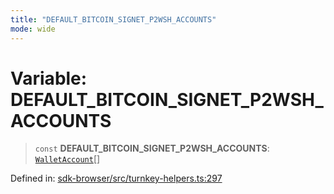 ```yaml
---
title: "DEFAULT_BITCOIN_SIGNET_P2WSH_ACCOUNTS"
mode: wide
---
```

  
# Variable: DEFAULT\_BITCOIN\_SIGNET\_P2WSH\_ACCOUNTS

> `const` **DEFAULT\_BITCOIN\_SIGNET\_P2WSH\_ACCOUNTS**: [`WalletAccount`](../WalletAccount/readme)[]

Defined in: [sdk-browser/src/turnkey-helpers.ts:297](https://github.com/tkhq/sdk/blob/d88b5e1f9a6cca8e54e61f8a127aa90fcebeaa2e/packages/sdk-browser/src/turnkey-helpers.ts#L297)
